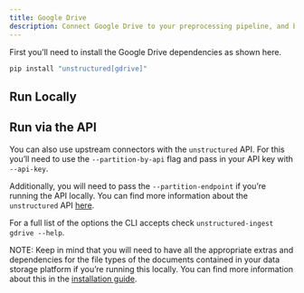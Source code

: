 ```yaml
---
title: Google Drive 
description: Connect Google Drive to your preprocessing pipeline, and batch process all your documents using `unstructured-ingest` to store structured outputs locally on your filesystem.
---
```


First you’ll need to install the Google Drive dependencies as shown here.

```bash
pip install "unstructured[gdrive]"
```


## Run Locally


<CodeGroup>

  <GoogleDriveSh />

  <GoogleDrivePy />

</CodeGroup>


## Run via the API

You can also use upstream connectors with the `unstructured` API. For this you’ll need to use the `--partition-by-api` flag and pass in your API key with `--api-key`.


<CodeGroup>

  <GoogleDriveAPISh />

  <GoogleDriveAPIPy />

</CodeGroup>

Additionally, you will need to pass the `--partition-endpoint` if you’re running the API locally. You can find more information about the `unstructured` API [here](https://github.com/Unstructured-IO/unstructured-api).

For a full list of the options the CLI accepts check `unstructured-ingest gdrive --help`.

NOTE: Keep in mind that you will need to have all the appropriate extras and dependencies for the file types of the documents contained in your data storage platform if you’re running this locally. You can find more information about this in the [installation guide](/open-source/installation/overview).